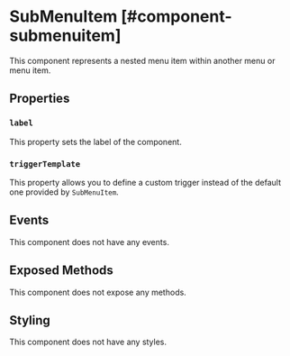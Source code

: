 
# SubMenuItem [#component-submenuitem]

This component represents a nested menu item within another menu or menu item.

## Properties

### `label`

This property sets the label of the component.

### `triggerTemplate`

This property allows you to define a custom trigger instead of the default one provided by `SubMenuItem`.

## Events

This component does not have any events.

## Exposed Methods

This component does not expose any methods.

## Styling

This component does not have any styles.
